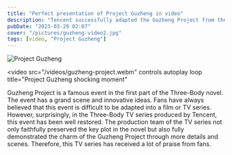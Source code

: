 ---
title: "Perfect presentation of Project Guzheng in video"
description: "Tencent successfully adapted the Guzheng Project from the novel Three-Body into a TV series. The production team preserved the key plot and charm of the original story, while adding details and scenes. This resulted in high praise from fans of the novel."
pubDate: "2023-03-29 02:07"
cover: "/pictures/guzheng-video2.jpg"
tags: [video, "Project Guzheng"]
---


![Project Guzheng](/pictures/guzheng-video1.jpg)

<video
  src="/videos/guzheng-project.webm"
  controls
  autoplay
  loop
  title="Project Guzheng shocking moment"
></video>

<YouTube url="https://www.youtube.com/embed/ZejD5DnfWmY" />

Guzheng Project is a famous event in the first part of the Three-Body novel. The event has a grand scene and innovative ideas. Fans have always believed that this event is difficult to be adapted into a film or TV series. However, surprisingly, in the Three-Body TV series produced by Tencent, this event has been well restored. The production team of the TV series not only faithfully preserved the key plot in the novel but also fully demonstrated the charm of the Guzheng Project through more details and scenes. Therefore, this TV series has received a lot of praise from fans.
